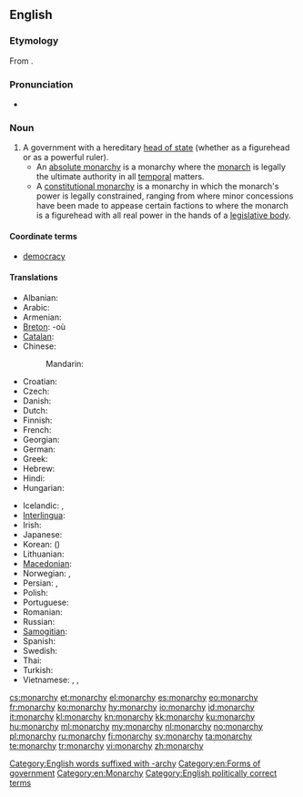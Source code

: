 ==English==
{{wikipedia}}

===Etymology===
From {{etyl|grc|en}} {{term|μοναρχία|lang=grc}}.

===Pronunciation===
* {{audio|en-us-monarchy.ogg|Audio (US)}}

===Noun===
{{en-noun|monarchies}}

# A government with a hereditary [[head of state]] (whether as a figurehead or as a powerful ruler).
#* An [[absolute monarchy]] is a monarchy where the [[monarch]] is legally the ultimate authority in all [[temporal]] matters.
#* A [[constitutional monarchy]] is a monarchy in which the monarch's power is legally constrained, ranging from where minor concessions have been made to appease certain factions to where the monarch is a figurehead with all real power in the hands of a [[legislative body]].

====Coordinate terms====
* {{sense|a form of government}} [[democracy]]

====Translations====
{{trans-top|form of government with a hereditary head of state}}
* Albanian: {{t-|sq|mbretëri|f|xs=Albanian}}
* Arabic: {{t|ar|ملكية|f|tr=malakiyya|sc=Arab}}
* Armenian: {{t|hy|միապետություն|tr=miapetut’yun|sc=Armn}}
* [[Breton]]: {{t|br|unpenniezh|f}} -où {{p}}
* [[Catalan]]: {{t|ca|monarquia|f}}
* Chinese:
*: Mandarin: {{t|zh|君主制|tr=jūnzhǔzhì|sc=Hani}}
* Croatian: {{t|hr|monarhija}}
* Czech: {{t-|cs|monarchie|f}}
* Danish: {{t-|da|monarki|n}}
* Dutch: {{t+|nl|monarchie|f}}
* Finnish: {{t+|fi|monarkia}}
* French: {{t+|fr|monarchie|f}}
* Georgian: {{t|ka|მონარქია|tr=monark’ia|sc=Geor}}
* German: {{t+|de|Monarchie|f}}
* Greek: {{t+|el|μοναρχία|f|tr=monarchía}}
* Hebrew: {{t+|he|מונרכיה|f}}
* Hindi: {{t|hi|राजतन्त्र|m|tr=rājtantra|xs=Hindi}}
* Hungarian: {{t|hu|monarchia}}
{{trans-mid}}
* Icelandic: {{t-|is|konungsríki}},  {{t|is|konungdæmi}}
* [[Interlingua]]: {{t|ia|monarchia}}
* Irish: {{t-|ga|monarcacht|f|xs=Irish}}
* Japanese: {{t|ja|君主制|tr=くんしゅせい, kunshusei|sc=Jpan}}
* Korean: {{t|ko|군주제|tr=gunjuje|sc=Kore}} ({{t|ko|君主制|sc=Kore}})
* Lithuanian: {{t+|lt|monarchija|f|xs=Lithuanian}}
* [[Macedonian]]: {{t-|mk|монархија|f|tr=monárhija}}
* Norwegian: {{t-|no|kongedømme|n}}, {{t+|no|monarki|n}}
* Persian: {{t|fa|سلطنت|tr=saltanat|sc=fa-Arab}}, {{t|fa|پادشاهی|tr=pâdešâhi, pâdšâhi|sc=fa-Arab}}
* Polish: {{t+|pl|monarchia|f}}
* Portuguese: {{t+|pt|monarquia|f}}
* Romanian: {{t|ro|monarhie|f}}
* Russian: {{t+|ru|монархия|f|tr=monárxija|sc=Cyrl}}
* [[Samogitian]]: {{tø|sgs|muonarkėjė|f}}
* Spanish: {{t+|es|monarquía|f}}
* Swedish: {{t+|sv|monarki|c}}
* Thai: {{t|th|ราชาธิปไตย|tr=raachaatípbpàdtai|sc=Thai}}
* Turkish: {{t+|tr|monarşi}}
* Vietnamese: {{t+|vi|quân chủ|xs=Vietnamese}}, {{t|vi|chế độ quân chủ}}, {{t|vi|nền quân chủ}}
{{trans-bottom}}

[[Category:English words suffixed with -archy]]
[[Category:en:Forms of government]]
[[Category:en:Monarchy]]
[[Category:English politically correct terms]]

[[cs:monarchy]]
[[et:monarchy]]
[[el:monarchy]]
[[es:monarchy]]
[[eo:monarchy]]
[[fr:monarchy]]
[[ko:monarchy]]
[[hy:monarchy]]
[[io:monarchy]]
[[id:monarchy]]
[[it:monarchy]]
[[kl:monarchy]]
[[kn:monarchy]]
[[kk:monarchy]]
[[ku:monarchy]]
[[hu:monarchy]]
[[ml:monarchy]]
[[my:monarchy]]
[[nl:monarchy]]
[[no:monarchy]]
[[pl:monarchy]]
[[ru:monarchy]]
[[fi:monarchy]]
[[sv:monarchy]]
[[ta:monarchy]]
[[te:monarchy]]
[[tr:monarchy]]
[[vi:monarchy]]
[[zh:monarchy]]